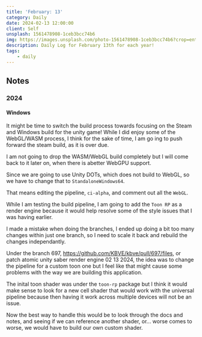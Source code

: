 ```yaml
---
title: 'February: 13'
category: Daily
date: 2024-02-13 12:00:00
client: Self
unsplash: 1561478908-1ceb3bcc74b6
img: https://images.unsplash.com/photo-1561478908-1ceb3bcc74b6?crop=entropy&cs=srgb&fm=jpg&ixid=MnwzNjM5Nzd8MHwxfHJhbmRvbXx8fHx8fHx8fDE2ODE3NDg2ODY&ixlib=rb-4.0.3&q=85
description: Daily Log for February 13th for each year!
tags:
    - daily
---
```


## Notes

### 2024

#### Windows

It might be time to switch the build process towards focusing on the Steam and Windows build for the unity game!
While I did enjoy some of the WebGL/WASM process, I think for the sake of time, I am go ing to push forward the steam build, as it is over due.

I am not going to drop the WASM/WebGL build completely but I will come back to it later on, when there is abetter WebGPU support.

Since we are going to use Unity DOTs, which does not build to WebGL, so we have to change that to `StandaloneWindows64`.

That means editing the pipeline, `ci-alpha`, and comment out all the `WebGL`.

While I am testing the build pipeline, I am going to add the `Toon RP` as a render engine because it would help resolve some of the style issues that I was having earlier.

I made a mistake when doing the branches, I ended up doing a bit too many changes within just one branch, so I need to scale it back and rebuild the changes independantly.

Under the branch 697, https://github.com/KBVE/kbve/pull/697/files, or patch atomic unity saber render engine 02 13 2024, the idea was to change the pipeline for a custom toon one but I feel like that might cause some problems with the way we are building this application.

The inital toon shader was under the `toon-rp` package but I think it would make sense to look for a new cell shader that would work with the universal pipeline because then having it work across multiple devices will not be an issue.

Now the best way to handle this would be to look through the docs and notes, and seeing if we can reference another shader, or... worse comes to worse, we would have to build our own custom shader.

